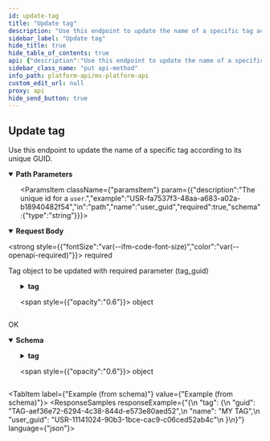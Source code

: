 ```yaml
---
id: update-tag
title: "Update tag"
description: "Use this endpoint to update the name of a specific tag according to its unique GUID."
sidebar_label: "Update tag"
hide_title: true
hide_table_of_contents: true
api: {"description":"Use this endpoint to update the name of a specific tag according to its unique GUID.","operationId":"updateTag","parameters":[{"description":"The unique id for a `tag`.","example":"TAG-aef36e72-6294-4c38-844d-e573e80aed52","in":"path","name":"tag_guid","required":true,"schema":{"type":"string"}},{"description":"The unique id for a `user`.","example":"USR-fa7537f3-48aa-a683-a02a-b18940482f54","in":"path","name":"user_guid","required":true,"schema":{"type":"string"}}],"requestBody":{"content":{"application/json":{"schema":{"properties":{"tag":{"properties":{"name":{"example":"MY TAG","type":"string"}},"required":["name"],"type":"object","title":"TagUpdateRequest"}},"type":"object","title":"TagUpdateRequestBody"}}},"description":"Tag object to be updated with required parameter (tag_guid)","required":true},"responses":{"200":{"content":{"application/vnd.mx.api.v1+json":{"schema":{"properties":{"tag":{"properties":{"guid":{"example":"TAG-aef36e72-6294-4c38-844d-e573e80aed52","nullable":true,"type":"string"},"name":{"example":"MY TAG","nullable":true,"type":"string"},"user_guid":{"example":"USR-11141024-90b3-1bce-cac9-c06ced52ab4c","nullable":true,"type":"string"}},"type":"object","title":"TagResponse"}},"type":"object","title":"TagResponseBody"}}},"description":"OK"}},"tags":["users"],"method":"put","path":"/users/{user_guid}/tags/{tag_guid}","servers":[{"url":"https://int-api.mx.com"},{"url":"https://api.mx.com"}],"security":[{"basicAuth":[]}],"securitySchemes":{"basicAuth":{"scheme":"basic","type":"http"}},"jsonRequestBodyExample":{"tag":{"name":"MY TAG"}},"info":{"contact":{"name":"MX Platform API","url":"https://www.mx.com/products/platform-api"},"description":"The MX Platform API is a powerful, fully-featured API designed to make aggregating and enhancing financial data easy and reliable. It can seamlessly connect your app or website to tens of thousands of financial institutions.","title":"MX Platform API","version":"0.1.0"},"postman":{"name":"Update tag","description":{"content":"Use this endpoint to update the name of a specific tag according to its unique GUID.","type":"text/plain"},"url":{"path":["users",":user_guid","tags",":tag_guid"],"host":["{{baseUrl}}"],"query":[],"variable":[{"disabled":false,"description":{"content":"(Required) The unique id for a `tag`.","type":"text/plain"},"type":"any","value":"","key":"tag_guid"},{"disabled":false,"description":{"content":"(Required) The unique id for a `user`.","type":"text/plain"},"type":"any","value":"","key":"user_guid"}]},"header":[{"key":"Content-Type","value":"application/json"},{"key":"Accept","value":"application/vnd.mx.api.v1+json"}],"method":"PUT","body":{"mode":"raw","raw":"\"\"","options":{"raw":{"language":"json"}}}}}
sidebar_class_name: "put api-method"
info_path: platform-api/mx-platform-api
custom_edit_url: null
proxy: api
hide_send_button: true
---
```



## Update tag



Use this endpoint to update the name of a specific tag according to its unique GUID.


<details style={{"marginBottom":"1rem"}} data-collapsed={false} open={true}>
<summary style={{}}>
<strong>Path Parameters</strong>
</summary>

<div>
<ul>
<ParamsItem className={"paramsItem"} param={{"description":"The unique id for a `tag`.","example":"TAG-aef36e72-6294-4c38-844d-e573e80aed52","in":"path","name":"tag_guid","required":true,"schema":{"type":"string"}}}></ParamsItem>

<ParamsItem className={"paramsItem"} param={{"description":"The unique id for a `user`.","example":"USR-fa7537f3-48aa-a683-a02a-b18940482f54","in":"path","name":"user_guid","required":true,"schema":{"type":"string"}}}></ParamsItem>
</ul>
</div>
</details>

<MimeTabs>
<TabItem label={"application/json"} value={"application/json-schema"}>
<details style={{}} data-collapsed={false} open={true}>
<summary style={{"textAlign":"left"}}>
<strong>Request Body</strong>

<strong style={{"fontSize":"var(--ifm-code-font-size)","color":"var(--openapi-required)"}}> required</strong>
</summary>

<div style={{"textAlign":"left","marginLeft":"1rem"}}>
<div style={{"marginTop":"1rem","marginBottom":"1rem"}}>

Tag object to be updated with required parameter (tag_guid)

</div>
</div>

<ul style={{"marginLeft":"1rem"}}>
<SchemaItem collapsible={true} className={"schemaItem"}>
<details style={{}}>
<summary style={{}}>
<strong>tag</strong>

<span style={{"opacity":"0.6"}}> object</span>
</summary>

<div style={{"marginLeft":"1rem"}}>
<SchemaItem collapsible={false} name={"name"} required={true} schemaName={"string"} qualifierMessage={undefined} schema={{"example":"MY TAG","type":"string"}}></SchemaItem>
</div>
</details>
</SchemaItem>
</ul>
</details>
</TabItem>
</MimeTabs>

<div>
<ApiTabs>
<TabItem label={"200"} value={"200"}>
<div>

OK

</div>

<div>
<MimeTabs schemaType={"response"}>
<TabItem label={"application/vnd.mx.api.v1+json"} value={"application/vnd.mx.api.v1+json"}>
<SchemaTabs>
<TabItem label={"Schema"} value={"Schema"}>
<details style={{}} data-collapsed={false} open={true}>
<summary style={{"textAlign":"left"}}>
<strong>Schema</strong>
</summary>

<div style={{"textAlign":"left","marginLeft":"1rem"}}></div>

<ul style={{"marginLeft":"1rem"}}>
<SchemaItem collapsible={true} className={"schemaItem"}>
<details style={{}}>
<summary style={{}}>
<strong>tag</strong>

<span style={{"opacity":"0.6"}}> object</span>
</summary>

<div style={{"marginLeft":"1rem"}}>
<SchemaItem collapsible={false} name={"guid"} required={false} schemaName={"string"} qualifierMessage={undefined} schema={{"example":"TAG-aef36e72-6294-4c38-844d-e573e80aed52","nullable":true,"type":"string"}}></SchemaItem>

<SchemaItem collapsible={false} name={"name"} required={false} schemaName={"string"} qualifierMessage={undefined} schema={{"example":"MY TAG","nullable":true,"type":"string"}}></SchemaItem>

<SchemaItem collapsible={false} name={"user_guid"} required={false} schemaName={"string"} qualifierMessage={undefined} schema={{"example":"USR-11141024-90b3-1bce-cac9-c06ced52ab4c","nullable":true,"type":"string"}}></SchemaItem>
</div>
</details>
</SchemaItem>
</ul>
</details>
</TabItem>

<TabItem label={"Example (from schema)"} value={"Example (from schema)"}>
<ResponseSamples responseExample={"{\n  \"tag\": {\n    \"guid\": \"TAG-aef36e72-6294-4c38-844d-e573e80aed52\",\n    \"name\": \"MY TAG\",\n    \"user_guid\": \"USR-11141024-90b3-1bce-cac9-c06ced52ab4c\"\n  }\n}"} language={"json"}></ResponseSamples>
</TabItem>
</SchemaTabs>
</TabItem>
</MimeTabs>
</div>
</TabItem>
</ApiTabs>
</div>

      